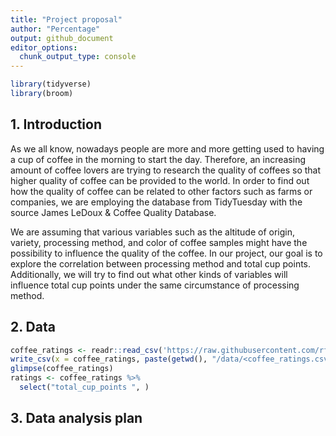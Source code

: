 ```yaml
---
title: "Project proposal"
author: "Percentage"
output: github_document
editor_options: 
  chunk_output_type: console
---
```


```r
library(tidyverse)
library(broom)
```

## 1. Introduction

As we all know, nowadays people are more and more getting used to having a cup of coffee in the morning to start the day. Therefore, an increasing amount of coffee lovers are trying to research the quality of coffees so that higher quality of coffee can be provided to the world. In order to find out how the quality of coffee can be related to other factors such as farms or companies, we are employing the database from TidyTuesday with the source James LeDoux & Coffee Quality Database. 

We are assuming that various variables such as the altitude of origin, variety, processing method, and color of coffee samples might have the possibility to influence the quality of the coffee. In our project, our goal is to explore the correlation between processing method and total cup points. Additionally, we will try to find out what other kinds of variables will influence total cup points under the same circumstance of processing method.


## 2. Data
```r
coffee_ratings <- readr::read_csv('https://raw.githubusercontent.com/rfordatascience/tidytuesday/master/data/2020/2020-07-07/coffee_ratings.csv')
write_csv(x = coffee_ratings, paste(getwd(), "/data/<coffee_ratings.csv>", sep = ""))
glimpse(coffee_ratings)
ratings <- coffee_ratings %>%
  select("total_cup_points ", )
```



## 3. Data analysis plan



